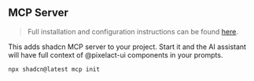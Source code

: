 ## MCP Server
> Full installation and configuration instructions can be found <a href="https://ui.shadcn.com/docs/mcp" target="_blank" rel="noreferrer" className='text-link font-bold' >here</a>.

This adds shadcn MCP server to your project. Start it and the AI assistant will have full context of @pixelact-ui components in your prompts.

```bash
npx shadcn@latest mcp init
```

